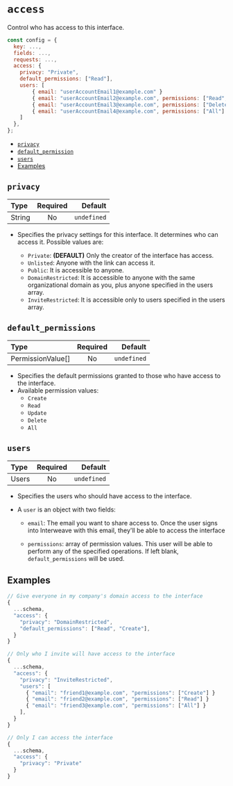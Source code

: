 # `access`

Control who has access to this interface.

```js {4-13}
const config = {
  key: ...,
  fields: ...,
  requests: ...,
  access: {
    privacy: "Private",
    default_permissions: ["Read"],
    users: [
        { email: "userAccountEmail1@example.com" }
        { email: "userAccountEmail2@example.com", permissions: ["Read", "Create", "Update"] }
        { email: "userAccountEmail3@example.com", permissions: ["Delete"] }
        { email: "userAccountEmail4@example.com", permissions: ["All"] }
    ]
  },
};
```

- [`privacy`](#privacy)
- [`default_permission`](#default-permissions)
- [`users`](#users)
- [Examples](#examples)

## `privacy`

| Type   | Required |     Default |
| :----- | :------: | ----------: |
| String |    No    | `undefined` |

- Specifies the privacy settings for this interface. It determines who can access it. Possible values are:

  - `Private`: **(DEFAULT)** Only the creator of the interface has access.
  - `Unlisted`: Anyone with the link can access it.
  - `Public`: It is accessible to anyone.
  - `DomainRestricted`: It is accessible to anyone with the same organizational domain as you, plus anyone specified in the users array.
  - `InviteRestricted`: It is accessible only to users specified in the users array.

## `default_permissions`

| Type              | Required |     Default |
| :---------------- | :------: | ----------: |
| PermissionValue[] |    No    | `undefined` |

- Specifies the default permissions granted to those who have access to the interface.
- Available permission values:
  - `Create`
  - `Read`
  - `Update`
  - `Delete`
  - `All`

## `users`

| Type  | Required |     Default |
| :---- | :------: | ----------: |
| Users |    No    | `undefined` |

- Specifies the users who should have access to the interface.
- A `user` is an object with two fields:

  - `email`: The email you want to share access to. Once the user signs into Interweave with this email, they'll be able to access the interface

  - `permissions`: array of permission values. This user will be able to perform any of the specified operations. If left blank, `default_permissions` will be used.

## Examples

```js
// Give everyone in my company's domain access to the interface
{
  ...schema,
  "access": {
    "privacy": "DomainRestricted",
    "default_permissions": ["Read", "Create"],
  }
}
```

```js
// Only who I invite will have access to the interface
{
  ...schema,
  "access": {
    "privacy": "InviteRestricted",
    "users": [
      { "email": "friend1@example.com", "permissions": ["Create"] }
      { "email": "friend2@example.com", "permissions": ["Read"] }
      { "email": "friend3@example.com", "permissions": ["All"] }
    ],
  }
}
```

```js
// Only I can access the interface
{
  ...schema,
  "access": {
    "privacy": "Private"
  }
}
```
